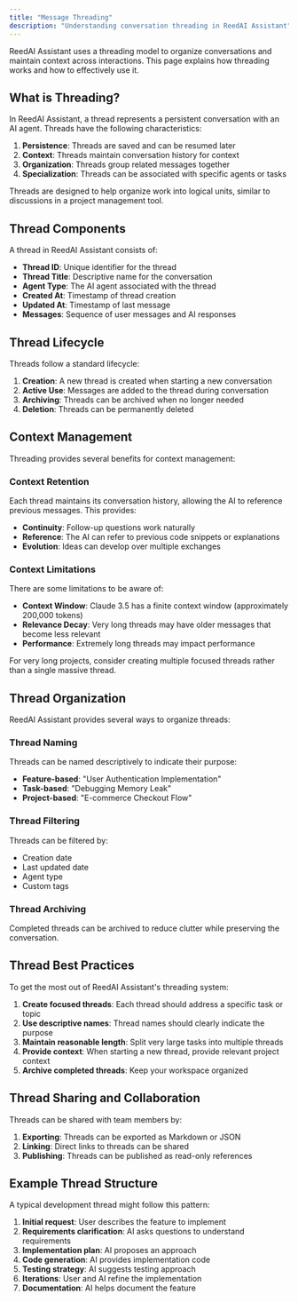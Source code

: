 ```yaml
---
title: "Message Threading"
description: "Understanding conversation threading in ReedAI Assistant"
---
```


ReedAI Assistant uses a threading model to organize conversations and maintain context across interactions. This page explains how threading works and how to effectively use it.

## What is Threading?

In ReedAI Assistant, a thread represents a persistent conversation with an AI agent. Threads have the following characteristics:

1. **Persistence**: Threads are saved and can be resumed later
2. **Context**: Threads maintain conversation history for context
3. **Organization**: Threads group related messages together
4. **Specialization**: Threads can be associated with specific agents or tasks

<Note>
  Threads are designed to help organize work into logical units, similar to
  discussions in a project management tool.
</Note>

## Thread Components

A thread in ReedAI Assistant consists of:

- **Thread ID**: Unique identifier for the thread
- **Thread Title**: Descriptive name for the conversation
- **Agent Type**: The AI agent associated with the thread
- **Created At**: Timestamp of thread creation
- **Updated At**: Timestamp of last message
- **Messages**: Sequence of user messages and AI responses

## Thread Lifecycle

Threads follow a standard lifecycle:

1. **Creation**: A new thread is created when starting a new conversation
2. **Active Use**: Messages are added to the thread during conversation
3. **Archiving**: Threads can be archived when no longer needed
4. **Deletion**: Threads can be permanently deleted

## Context Management

Threading provides several benefits for context management:

### Context Retention

Each thread maintains its conversation history, allowing the AI to reference previous messages. This provides:

- **Continuity**: Follow-up questions work naturally
- **Reference**: The AI can refer to previous code snippets or explanations
- **Evolution**: Ideas can develop over multiple exchanges

### Context Limitations

There are some limitations to be aware of:

- **Context Window**: Claude 3.5 has a finite context window (approximately 200,000 tokens)
- **Relevance Decay**: Very long threads may have older messages that become less relevant
- **Performance**: Extremely long threads may impact performance

<Warning>
  For very long projects, consider creating multiple focused threads rather than
  a single massive thread.
</Warning>

## Thread Organization

ReedAI Assistant provides several ways to organize threads:

### Thread Naming

Threads can be named descriptively to indicate their purpose:

- **Feature-based**: "User Authentication Implementation"
- **Task-based**: "Debugging Memory Leak"
- **Project-based**: "E-commerce Checkout Flow"

### Thread Filtering

Threads can be filtered by:

- Creation date
- Last updated date
- Agent type
- Custom tags

### Thread Archiving

Completed threads can be archived to reduce clutter while preserving the conversation.

## Thread Best Practices

To get the most out of ReedAI Assistant's threading system:

1. **Create focused threads**: Each thread should address a specific task or topic
2. **Use descriptive names**: Thread names should clearly indicate the purpose
3. **Maintain reasonable length**: Split very large tasks into multiple threads
4. **Provide context**: When starting a new thread, provide relevant project context
5. **Archive completed threads**: Keep your workspace organized

## Thread Sharing and Collaboration

Threads can be shared with team members by:

1. **Exporting**: Threads can be exported as Markdown or JSON
2. **Linking**: Direct links to threads can be shared
3. **Publishing**: Threads can be published as read-only references

## Example Thread Structure

A typical development thread might follow this pattern:

1. **Initial request**: User describes the feature to implement
2. **Requirements clarification**: AI asks questions to understand requirements
3. **Implementation plan**: AI proposes an approach
4. **Code generation**: AI provides implementation code
5. **Testing strategy**: AI suggests testing approach
6. **Iterations**: User and AI refine the implementation
7. **Documentation**: AI helps document the feature
